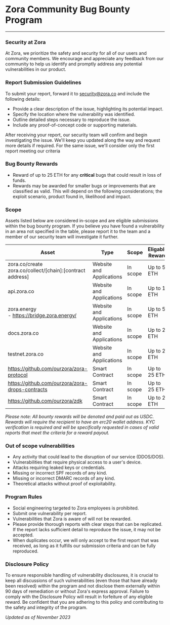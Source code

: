 # Zora Community Bug Bounty Program 
---

### Security at Zora

At Zora, we prioritize the safety and security for all of our users and community members. We encourage and appreciate any feedback from our community to help us identify and promptly address any potential vulnerabilities in our product. 


### Report Submission Guidelines

To submit your report, forward it to [security@zora.co](mailto:security@zora.co) and include the following details:
- Provide a clear description of the issue, highlighting its potential impact.
- Specify the location where the vulnerability was identified.
- Outline detailed steps necessary to reproduce the issue.
- Include any proof-of-concept code or supporting materials.

After receiving your report, our security team will confirm and begin investigating the issue. We'll keep you updated along the way and request more details if required. For the same issue, we'll consider only the first report meeting our criteria

### Bug Bounty Rewards

- Reward of up to 25 ETH for any **critical** bugs that could result in loss of funds.
- Rewards may be awarded for smaller bugs or improvements that are classified as valid. This will depend on the following considerations; the exploit scenario, product found in, likelihood and impact.


### Scope

Assets listed below are considered in-scope and are eligible submissions within the bug bounty program. If you believe you have found a vulnerability in an area not specified in the table, please report it to the team and a member of our security team will investigate it further. 

| Asset                                                                                                                                                                                      | Type                     | Scope    | Eligable Reward |
|-------------------------------------------------------------------------------------------------------------------------------------------------------------------------------------------|--------------------------|----------|-----------------|
| zora.co/create<br> zora.co/collect/[chain]:[contract address]<br> | Website and Applications | In scope | Up to 5 ETH     |
| api.zora.co                                                                                                                                                                               | Website and Applications | In scope | Up to 1 ETH     |
| zora.energy<br>- https://bridge.zora.energy/                                                                                                                                              | Website and Applications | In scope | Up to 5 ETH     |
| docs.zora.co                                                                                                                                                                              | Website and Applications | In scope | Up to 2 ETH     |
| testnet.zora.co                                                                                                                                                                           | Website and Applications | In scope | Up to 2 ETH     |
| https://github.com/ourzora/zora-protocol                                                                                                                                           | Smart Contract           | In scope | Up to 25 ETH    |
| https://github.com/ourzora/zora-drops-contracts                                                                                                                                                 | Smart Contract           | In scope | Up to 25 ETH    |
| https://github.com/ourzora/zdk                                                                                                                                                            | Smart Contract           | In scope | Up to 2 ETH     |                                                               

*Please note: All bounty rewards will be denoted and paid out as USDC. Rewards will require the recipient to have an erc20 wallet address. KYC verification is required and will be specifically requested in cases of valid reports that meet the criteria for a reward payout.*


### Out of scope vulnerabilities    

- Any activity that could lead to the disruption of our service (DDOS/DOS).
- Vulnerabilities that require physical access to a user's device.
- Attacks requiring leaked keys or credentials.
- Missing or incorrect SPF records of any kind.
- Missing or incorrect DMARC records of any kind.
- Theoretical attacks without proof of exploitability.

### Program Rules

- Social engineering targeted to Zora employees is prohibited.
- Submit one vulnerability per report.
- Vulnerabilities that Zora is aware of will not be rewarded.
- Please provide thorough reports with clear steps that can be replicated. If the report lacks sufficient detail to reproduce the issue, it may not be accepted.
- When duplicates occur, we will only accept to the first report that was received, as long as it fulfills our submission criteria and can be fully reproduced.



### Disclosure Policy

To ensure responsible handling of vulnerability disclosures, it is crucial to keep all discussions of such vulnerabilities (even those that have already been resolved) within the program and not disclose them externally within 90 days of remediation or without Zora's express approval. Failure to comply with the Disclosure Policy will result in forfeiture of any eligible reward. Be confident that you are adhering to this policy and contributing to the safety and integrity of the program.

*Updated as of November 2023*
